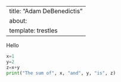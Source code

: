 :::{.cell}
<style>
.sidebar-title h1 {
  text-align: center;
}
</style>
:::

---
title: "Adam DeBenedictis"
about:
  template: trestles
---

Hello

```python
x=1
y=2
z=x+y
print("The sum of", x, "and", y, "is", z)
```